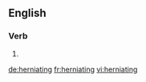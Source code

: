 ==English==

===Verb===
{{head|en}}

# {{present participle of|herniate|lang=en}}

[[de:herniating]]
[[fr:herniating]]
[[vi:herniating]]